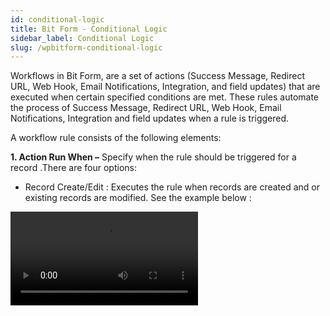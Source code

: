 ```yaml
---
id: conditional-logic
title: Bit Form - Conditional Logic
sidebar_label: Conditional Logic
slug: /wpbitform-conditional-logic
---
```


Workflows in Bit Form, are a set of actions (Success Message, Redirect URL, Web Hook, Email Notifications, Integration, and field updates) that are executed when certain specified conditions are met. These rules automate the process of Success Message, Redirect URL, Web Hook, Email Notifications, Integration and field updates when a rule is triggered.

A workflow rule consists of the following elements:

**1. Action Run When –** Specify when the rule should be triggered for a record .There are four options:

 - Record Create/Edit : Executes the rule when records are created and or existing records are modified. See the example below :
 <Video src="Bit-Form-workflow-create-edit" alt="Condition-logic" w="800" h="400" />
 - Record Create : Executes the rule when records are created. It’s doesn’t work for Edit, Delete. See the example below :
 <Video src="Bit-Form-workflow-create" alt="Condition-logic" w="800" h="400" />
 - Record Edit : Executes the rule when existing record are modified. It’s doesn’t work for create, delete.
 <Video src="Bit-Form-workflow-edits-1" alt="Condition-logic" w="800" h="400" />
 - Record Delete : Executes the rule when certain records are deleted. Only Email Notifications and Webhooks can be associated for such a rule.
 <Video src="Bit-Form-workflow-delete" alt="Condition-logic" w="800" h="400" />

**2. Action Effect –**

 ***On Form Load :*** The On Form Load action is used to dynamically alter a Form when it is loaded. The Form actions “On Form Load” is executed when the Form is loaded by a user.

When a page is loaded and you want to pre-filled some field value and can also run a workflow to update value, show, hide, disable and enable field.


There is two ways to pre-filled a value:


 1. Use a initial field value in field properties in the form builder (the feature will be added in the next update of plugin).


 2. Use the parameter in the URL.


 3. Parameter in the URL:  website_url?field_api_name=field_value


 Example: https://www.testpress.bitcode.pro/test/?b-1First_Name=a


Workflow action for On Form Load: on a form load while created or edited following action are available.

1. Field value update


2. Disable


3. Enable


4. Hide
 
5.Show


See the example below: 
<Video src="Bit-Form-On-Form-Load-Always" alt="Condition-logic" w="800" h="400" />

In the above example, after the form loading First Name will be “Bitcode” and Last Name will be disabled. Many kinds of logic are used for On Form Load such as Equal, Not Equal, Is Null, Is Not Null, Contain, Not Contain, Greater Than, Less Than, Start With, Greater Than Equal, Less Than Equal, Start With, End With.

***On Field Input :*** The On Field input is a client side action which will be called whenever the value of a field is modified either by the user . It is used to improve the usability of a form by validating field data even before it is submitted or display other field values based on the value specified in this field. The On Field input is executed before the changed data is persisted in the database.

When a form is created or edited an user/visitor put value in a field based on that you may want to trigger an action. Following actions are available for on field user input:

1. Field value update

2. Disable

3. Enable

4. Hide

5.Show

See the example below:
<Video src="Bit-Form-On-Field-Input-Condition" alt="Condition-logic" w="800" h="400" />

In the above example, if First Name is equal “Bitcode” and Last Name is equal “Technology” then the Email will be bitcode@gmail.com. Many kinds of logic are used for on Field Input such as Equal, Not Equal, Is Null, Is Not Null, Contain, Not Contain, Greater Than, Less Than, Start With, Greater Than Equal, Less Than Equal, Start With, End With.

***On Form Validate :***
This action is executed when a user submits the form to the server, before the user data is stored in the database. The script runs on the server side, and it has access to all the inputs the user entered. Only message can be associated for such a rule.
<Video src="Bit-Form-On-Form-validate-message" alt="Condition-logic" w="800" h="400" />

In the above example, if First Name Start With “B” or Last Name End Width “Y”, a message will be shown from the created confirmation message. Many kinds of logic are used for On Form Validate such as Equal, Not Equal, Is Null, Is Not Null, Contain, Not Contain, Greater Than, Less Than, Start With, Greater Than Equal, Less Than Equal, Start With, End With.

 

 

On Form Submit : On Form Submit is used to execute actions when a new record is successfully submitted to the database or when an existing record is updated or deleted from the database. It’s works on both situation when new data submitted or edit old data. Action on “On form submit” can be triggered with or without condition. The following actions are available in the On form submit:

 1. Success Message

 2. Redirect URL (does not work on edit)

 3. Web Hook

 4. Email Notification

 5. Integration

 6. Field value update.

See the example below:


<Video src="Bit-Form-On-Form-Submit-success-message-and-page-redirects" alt="Condition-logic" w="800" h="400" />

In the above example, if First Name is Null And Last Name Is Not Null then a success message will be shown from the created confirmation message and the page redirect to “https://bitapps.pro/”. Many kinds of logic are used for On Form Submit such as Equal, Not Equal, Is Null, Is Not Null, Contain, Not Contain, Greater Than, Less Than, Start With, Greater Than Equal, Less Than Equal, Start With, End With.

 
***Workflow condition :*** You can create multiple conditions in a workflow rule. Each condition consists of two elements. One is specifying which records should be triggered i.e. all records or the records that match the criteria. Another is adding the criteria based on which it should be triggered.

**3. Action Behavior –**

***Always :*** The action in a workflow executes for all records by default when the action behavior field is set as Always.

***Condition :*** Executes the workflow via conditional logic. Rule will be triggered for the records that meet the criteria.

In condition you can use many kinds of logic. Here’s some examples of condition: 

<Video src="Bit-Form-workflow-condition" alt="Condition-logic" w="800" h="400" />

In the above example, if the workflow is work, continent value is set to “Asia”. Although “language”=”bangla” is not match the workflow is working. Because firstly the workflow checks whether the first two conditions (“country”=”Bangladesh” and “City”=”Dhaka”) are met, if met then it’s check the next condition. We used OR logic for next condition. We setted “language”=”bangla” in workflow but filled up this field “english”. Since we used OR for this condition, if not the condition is met then the workflow will check the next condition. We used AND for the next condition. For this, it must be met, or the workflow will not work. 

<Video src="Bit-Form-workflow-condition1-1.gif-min-1" alt="Condition-logic" w="800" h="400" />

In the above example, if the workflow is work, continent value is set to “Asia”. Although the first two conditions (“country”=”Pakistan” and “City”=”Islamabad”) do not match the workflow is working. Because this time the workflow check the condition by group. Firstly the workflow checks whether the first two conditions (“country”=”Bangladesh” and “City”=”Dhaka”) are met, since we used OR after those two conditions, if not those conditions are met then the workflow will check the next condition. We uses OR logic for next condition. Then it checks whether the last two conditions are met. If match, the workflow will work.

<Video src="Bit-Form-workflow-condition3.gif-min" alt="Condition-logic" w="800" h="400" />

In the above example, if the workflow is work, continent value is set to “Asia”. The workflow is not working. Because firstly the workflow checks whether the first two conditions (“country”=”Bangladesh” and “City”=”Dhaka”) are met, if match then it checks the next condition. We used OR logic for the next condition. Since we used OR for this condition, if not the condition is match then the workflow will check the next condition.

We used AND for the next condition. Since we used AND for this condition, for this, it must be met or the workflow will not work. We setted “Sea port”=”chittagong” in workflow but filled up this field “karachi”. This condition isn’t match, for this the workflow isn’t working.

**#Calculation :**

In Bit Form, you can use many kinds of mathematics calculations. Bit form allow Addition, Subtraction, Multiplication, Division. You can calculate via form fields value or custom value. See the example below : 

<Video src="Calculations" alt="Condition-logic" w="800" h="400" />

In the above example, the sum of the two fields value is shown. If you want to calculate with field values, you have to follow the syntax. Here’s an example syntax : ${bf12-7-Electricity_Bill}+${bf12-8-Internet_Bill} . Start with the ‘$’ sign then have to wrap the field key in ‘{}’. Here’s ‘bf12-7-Electricity_Bill’ and ‘bf12-8-Internet_Bill’ are field keys.

<Video src="Calculations-via-custom-valuess" alt="Condition-logic" w="800" h="400" />

> ***Notice: Bit Form allows only the number field for calculation.***